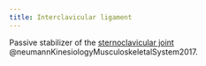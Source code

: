 ```yaml
---
title: Interclavicular ligament
---
```



Passive stabilizer of the [sternoclavicular joint]({{< var ref-sternoclavicular-joint.path >}}) @neumannKinesiologyMusculoskeletalSystem2017.